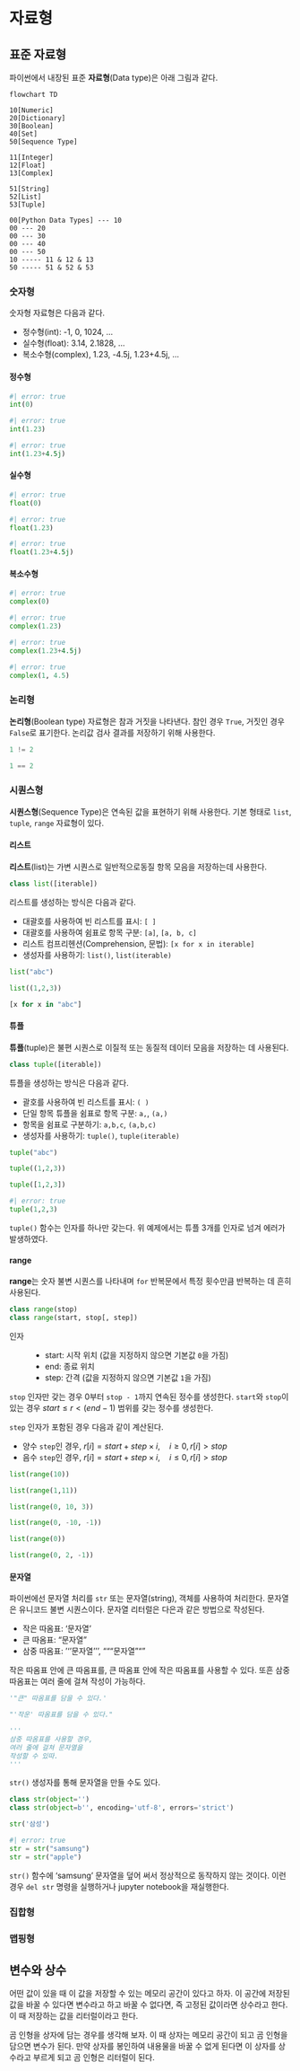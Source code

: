 # 자료형 {#sec-data-type}

## 표준 자료형

파이썬에서 내장된 표준 **자료형**(Data type)은 아래 그림과 같다.

```mermaid
flowchart TD

10[Numeric]
20[Dictionary]
30[Boolean]  
40[Set]
50[Sequence Type]

11[Integer]
12[Float]
13[Complex]

51[String]
52[List]
53[Tuple]

00[Python Data Types] --- 10
00 --- 20
00 --- 30
00 --- 40
00 --- 50
10 ----- 11 & 12 & 13
50 ----- 51 & 52 & 53
```

### 숫자형

숫자형 자료형은 다음과 같다.

- 정수형(int): -1, 0, 1024, ...
- 실수형(float): 3.14, 2.1828, ...
- 복소수형(complex), 1.23, -4.5j, 1.23+4.5j, ...

#### 정수형

```python
#| error: true
int(0)
```
```python
#| error: true
int(1.23)
```
```python
#| error: true
int(1.23+4.5j)
```

#### 실수형
  
```python
#| error: true
float(0)
```
```python
#| error: true
float(1.23)
```
```python
#| error: true
float(1.23+4.5j)
```

#### 복소수형
  
```python
#| error: true
complex(0)
```
```python
#| error: true
complex(1.23)
```
```python
#| error: true
complex(1.23+4.5j)
```
```python
#| error: true
complex(1, 4.5)
```

### 논리형

**논리형**(Boolean type) 자료형은 참과 거짓을 나타낸다. 참인 경우 `True`, 거짓인 경우 `False`로 표기한다. 논리값 검사 결과를 저장하기 위해 사용한다.

```python
1 != 2
```
```python
1 == 2
```

### 시퀀스형

**시퀀스형**(Sequence Type)은 연속된 값을 표현하기 위해 사용한다. 기본 형태로 `list`, `tuple`, `range` 자료형이 있다.

#### 리스트

**리스트**(list)는 가변 시퀀스로 일반적으로동질 항목 모음을 저장하는데 사용한다.

```python
class list([iterable])
```

리스트를 생성하는 방식은 다음과 같다.

- 대괄호를 사용하여 빈 리스트를 표시: `[ ]`
- 대괄호를 사용하여 쉼표로 항목 구분: `[a]`, `[a, b, c]`
- 리스트 컴프리헨션(Comprehension, 문법): `[x for x in iterable]`
- 생성자를 사용하기: `list()`, `list(iterable)`

```python
list("abc")
```

```python
list((1,2,3))
```

```python
[x for x in "abc"]
```

#### 튜플

**튜플**(tuple)은 불편 시퀀스로 이질적 또는 동질적 데이터 모음을 저장하는 데 사용된다. 

```python
class tuple([iterable])
```

튜플을 생성하는 방식은 다음과 같다.

- 괄호를 사용하여 빈 리스트를 표시: `( )`
- 단일 항목 튜플을 쉼표로 항목 구분: `a,`, `(a,)`
- 항목을 쉼표로 구분하기: `a,b,c`, `(a,b,c)`
- 생성자를 사용하기: `tuple()`, `tuple(iterable)`

```python
tuple("abc")
```

```python
tuple((1,2,3))
```

```python
tuple([1,2,3])
```

```python
#| error: true
tuple(1,2,3)
```

`tuple()` 함수는 인자를 하나만 갖는다. 위 예제에서는 튜플 3개를 인자로 넘겨 에러가 발생하였다.

#### range

**range**는 숫자 불변 시퀀스를 나타내며 `for` 반복문에서 특정 횟수만큼 반복하는 데 흔히 사용된다.

```python
class range(stop)
class range(start, stop[, step])
```

인자
: - start: 시작 위치 (값을 지정하지 않으면 기본값 `0`을 가짐)
- end: 종료 위치
- step: 간격 (값을 지정하지 않으면 기본값 `1`을 가짐)

`stop` 인자만 갖는 경우 0부터 `stop - 1`까지 연속된 정수를 생성한다. `start`와 `stop`이 있는 경우 $start \le r < (end-1)$ 범위를 갖는 정수를 생성한다.

`step` 인자가 포함된 경우 다음과 같이 계산된다.

- 양수 `step`인 경우, $r[i] = start + step \times i, \quad i \ge 0, r[i] > stop$
- 음수 `step`인 경우, $r[i] = start + step \times i, \quad i \le 0, r[i] > stop$

```python
list(range(10))
```

```python
list(range(1,11))
```

```python
list(range(0, 10, 3))
```

```python
list(range(0, -10, -1))
```

```python
list(range(0))
```

```python
list(range(0, 2, -1))
```

#### 문자열

파이썬에선 문자열 처리를 `str` 또는 문자열(string), 객체를 사용하여 처리한다. 문자열은 유니코드 불변 시퀀스이다. 문자열 리터럴은 다은과 같은 방법으로 작성된다.

- 작은 따옴표: '문자열'
- 큰 따옴표: "문자열"
- 삼중 따옴표: '''문자열''', """문자열"""

작은 따옴표 안에 큰 따옴표를, 큰 따옴표 안에 작은 따옴표를 사용할 수 있다. 또흔 삼중 따옴표는 여러 줄에 걸쳐 작성이 가능하다.

```python
'"큰" 따옴표를 담을 수 있다.'
```

```python
"'작운' 따옴표를 담을 수 있다."
```

```python
'''
삼중 따옴표를 사용할 경우,
여러 줄에 걸쳐 문자열을
작성할 수 있따.
'''
```

`str()` 생성자를 통해 문자열을 만들 수도 있다.

```python
class str(object='')
class str(object=b'', encoding='utf-8', errors='strict')
```

```python
str('삼성')
```

```python
#| error: true
str = str("samsung")
str = str("apple")
```
`str()` 함수에 'samsung' 문자열을 덮어 써서 정상적으로 동작하지 않는 것이다. 이런 경우 `del str` 명령을 실행하거나 jupyter notebook을 재실행한다.

### 집합형















### 맵핑형



## 변수와 상수

어떤 값이 있을 때 이 값을 저장할 수 있는 메모리 공간이 있다고 하자. 이 공간에 저장된 값을 바꿀 수 있다면 변수라고 하고 바꿀 수 없다면, 즉 고정된 값이라면 상수라고 한다. 이 때 저장하는 값을 리터럴이라고 한다.

곰 인형을 상자에 담는 경우를 생각해 보자. 이 때 상자는 메모리 공간이 되고 곰 인형을 담으면 변수가 된다. 만약 상자를 봉인하여 내용물을 바꿀 수 없게 된다면 이 상자를 상수라고 부르게 되고 곰 인형은 리터럴이 된다.













